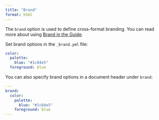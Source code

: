```yaml
---
title: "Brand"
format: html
---
```


The `brand` option is used to define cross-format branding. You can read more about using [Brand in the Guide](/docs/authoring/brand.qmd).

Set brand options in the `_brand.yml` file:

```.yaml
color:
  palette:
    blue: "#1c84e5"
  foreground: blue
```

You can also specify brand options in a document header under `brand`:

```.yaml
---
brand:
  color:
    palette:
      blue: "#1c84e5"
    foreground: blue
---
```

